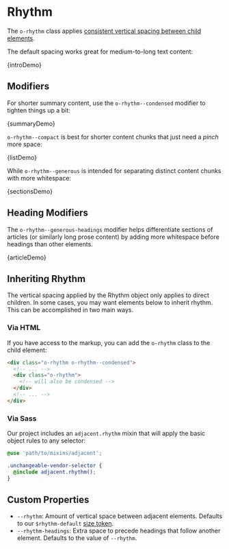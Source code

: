 
<Meta title="Objects/Rhythm" />

# Rhythm

The `o-rhythm` class applies [consistent vertical spacing between child elements](https://alistapart.com/article/axiomatic-css-and-lobotomized-owls/).

The default spacing works great for medium-to-long text content:

<Canvas>
  <Story name="Default">{introDemo}</Story>
</Canvas>

## Modifiers

For shorter summary content, use the `o-rhythm--condensed` modifier to tighten things up a bit:

<Canvas>
  <Story name="Condensed">{summaryDemo}</Story>
</Canvas>

`o-rhythm--compact` is best for shorter content chunks that just need a _pinch_ more space:

<Canvas>
  <Story name="Compact">{listDemo}</Story>
</Canvas>

While `o-rhythm--generous` is intended for separating distinct content chunks with more whitespace:

<Canvas>
  <Story name="Generous">{sectionsDemo}</Story>
</Canvas>

## Heading Modifiers

The `o-rhythm--generous-headings` modifier helps differentiate sections of articles (or similarly long prose content) by adding more whitespace before headings than other elements.

<!--
This example isn't inlined so any media queries affecting the container will
behave as expected.
-->

<Canvas>
  <Story name="Generous Headings" inline={false}>
    {articleDemo}
  </Story>
</Canvas>

## Inheriting Rhythm

The vertical spacing applied by the Rhythm object only applies to direct children. In some cases, you may want elements below to inherit rhythm. This can be accomplished in two main ways.

### Via HTML

If you have access to the markup, you can add the `o-rhythm` class to the child element:

```html
<div class="o-rhythm o-rhythm--condensed">
  <!-- ... -->
  <div class="o-rhythm">
    <!-- will also be condensed -->
  </div>
  <!-- ... -->
</div>
```

### Via Sass

Our project includes an `adjacent.rhythm` mixin that will apply the basic object rules to any selector:

```scss
@use 'path/to/mixins/adjacent';

.unchangeable-vendor-selector {
  @include adjacent.rhythm();
}
```

## Custom Properties

- `--rhythm`: Amount of vertical space between adjacent elements. Defaults to our `$rhythm-default` [size token](/docs/design-tokens-size--page#rhythm).
- `--rhythm-headings`: Extra space to precede headings that follow another element. Defaults to the value of `--rhythm`.
